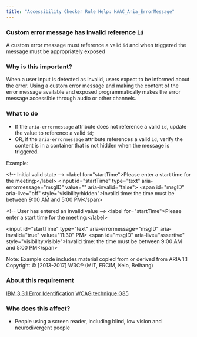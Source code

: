 ```yaml
---
title: "Accessibility Checker Rule Help: HAAC_Aria_ErrorMessage"
---
```


<div className="toolHelp">
<Row>
<Column colLg={16} colMd={8} colSm={4} className="toolHead">

### Custom error message has invalid reference `id`

<div id="locLevel"></div>

A custom error message must reference a valid `id` and when triggered the message must be appropriately exposed

</Column>
</Row>
<Row>
<Column colLg={11} colMd={5} colSm={4} className="toolMain">

### Why is this important?

When a user input is detected as invalid, users expect to be informed about the error. Using a custom error message and making the content of the error message available and exposed programmatically makes the error message accessible through audio or other channels.

<div id="locSnippet"></div>

### What to do
* If the `aria-errormessage` attribute does not reference a valid `id`, update the value to reference a valid `id`;
* OR, if the `aria-errormessage` attribute references a valid `id`, verify the content is in a container that is not hidden when the message is triggered.

Example:

<CodeSnippet type="multi" light={true}>&lt;!-- Initial valid state --&gt;
&lt;label for="startTime"&gt;Please enter a start time for the meeting:&lt;/label&gt;
&lt;input id="startTime" type="text" aria-errormessage="msgID" value="" aria-invalid="false"&gt;
&lt;span id="msgID" aria-live="off" style="visibility:hidden"&gt;Invalid time:  the time must be between 9:00 AM and 5:00 PM&lt;/span&gt;
    
&lt;!-- User has entered an invalid value --&gt;
&lt;label for="startTime"&gt;Please enter a start time for the meeting:&lt;/label&gt;
    
&lt;input id="startTime" type="text" aria-errormessage="msgID" aria-invalid="true" value="11:30" PM&gt;
&lt;span id="msgID" aria-live="assertive" style="visibility:visible"&gt;Invalid time:  the time must be between 9:00 AM and 5:00 PM&lt;/span&gt;</CodeSnippet>

Note: Example code includes material copied from or derived from ARIA 1.1 Copyright © [2013-2017] W3C® (MIT, ERCIM, Keio, Beihang)

</Column>
<Column colLg={5} colMd={3} colSm={4} className="toolLeft">

### About this requirement

[IBM 3.3.1 Error Identification](https://www.ibm.com/able/requirements/requirements/#3_3_3)
[WCAG technique G85](https://www.w3.org/WAI/WCAG21/Techniques/general/G84)

### Who does this affect?

* People using a screen reader, including blind, low vision and neurodivergent people

</Column>
</Row>
</div>

